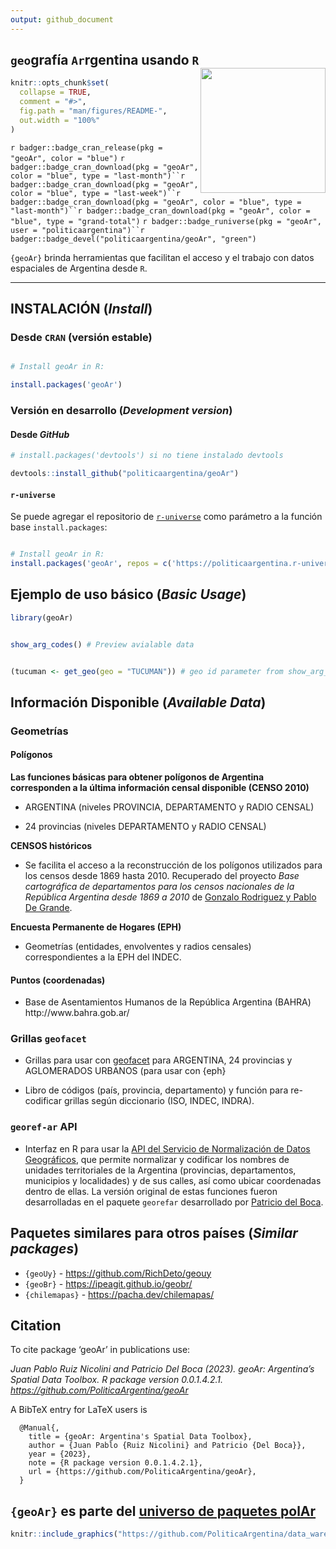 ```yaml
---
output: github_document
---
```


## `geo`grafía `Ar`rgentina usando `R` <a><img src="man/figures/logo.png" width="200" align="right"/></a>

<!-- README.md is generated from README.Rmd. Please edit that file -->

```r
knitr::opts_chunk$set(
  collapse = TRUE,
  comment = "#>",
  fig.path = "man/figures/README-",
  out.width = "100%"
)
```

<!-- badges: start -->

`r badger::badge_cran_release(pkg = "geoAr", color = "blue")`
`r badger::badge_cran_download(pkg = "geoAr", color = "blue", type = "last-month")``r badger::badge_cran_download(pkg = "geoAr", color = "blue", type = "last-week")``r badger::badge_cran_download(pkg = "geoAr", color = "blue", type = "last-month")``r badger::badge_cran_download(pkg = "geoAr", color = "blue", type = "grand-total")`
`r badger::badge_runiverse(pkg = "geoAr", user = "politicaargentina")``r badger::badge_devel("politicaargentina/geoAr", "green")`

<!-- badges: end -->

`{geoAr}` brinda herramientas que facilitan el acceso y el trabajo con datos espaciales de Argentina desde `R`.

------------------------------------------------------------------------

## INSTALACIÓN (_Install_)


### Desde  `CRAN` (versión estable)

```r

# Install geoAr in R:

install.packages('geoAr')

```


### Versión en desarrollo (*Development version*)

#### Desde _GitHub_

``` r
# install.packages('devtools') si no tiene instalado devtools

devtools::install_github("politicaargentina/geoAr")
```

#### `r-universe` 

Se puede agregar el repositorio de [`r-universe`](https://politicaargentina.r-universe.dev/builds) como parámetro a la función base `install.packages`:

```r

# Install geoAr in R:
install.packages('geoAr', repos = c('https://politicaargentina.r-universe.dev')

```


## Ejemplo de uso básico (*Basic Usage*)

```r

library(geoAr)


show_arg_codes() # Preview avialable data 


(tucuman <- get_geo(geo = "TUCUMAN")) # geo id parameter from show_arg_codes() function

```

## Información Disponible (*Available Data*)

### Geometrías

#### **Polígonos**

**Las funciones básicas para obtener polígonos de Argentina corresponden a la última información censal disponible (CENSO 2010)**

-   ARGENTINA (niveles PROVINCIA, DEPARTAMENTO y RADIO CENSAL)

-   24 provincias (niveles DEPARTAMENTO y RADIO CENSAL)

**CENSOS históricos**

-  Se facilita el acceso a la reconstrucción de los polígonos utilizados para los censos desde 1869 hasta 2010. Recuperado del proyecto _Base cartográfica de departamentos para los censos nacionales de la República Argentina desde 1869 a 2010_ de [Gonzalo Rodriguez y Pablo De Grande](https://ri.conicet.gov.ar/handle/11336/149867). 

**Encuesta Permanente de Hogares (EPH)**

- Geometrías (entidades, envolventes y radios censales) correspondientes a la EPH del INDEC.

#### **Puntos (coordenadas)**

- Base de Asentamientos Humanos de la República Argentina (BAHRA) http://www.bahra.gob.ar/ 


### Grillas `geofacet`

-   Grillas para usar con [geofacet](<https://politicaargentina.github.io/geoAr/articles/geoAr_geofacet.html>) para ARGENTINA, 24 provincias y AGLOMERADOS URBANOS (para usar con {eph}

-   Libro de códigos (país, provincia, departamento) y función para re-codificar grillas según diccionario (ISO, INDEC, INDRA).

### `georef-ar` API

- Interfaz en R para usar la [API del Servicio de Normalización de Datos Geográficos](https://georef-ar-api.readthedocs.io/es/latest/), que permite normalizar y codificar los nombres de unidades territoriales de la Argentina (provincias, departamentos, municipios y localidades) y de sus calles, así como ubicar coordenadas dentro de ellas. La versión original de estas funciones fueron desarrolladas en el paquete `georefar` desarrollado por [Patricio del Boca](https://github.com/pdelboca/georefar).


## Paquetes similares para otros países (*Similar packages*)

-   `{geoUy}` - <https://github.com/RichDeto/geouy>
-   `{geoBr}` - <https://ipeagit.github.io/geobr/>
-   `{chilemapas}` - <https://pacha.dev/chilemapas/>

## Citation

To cite package ‘geoAr’ in publications use:

  _Juan Pablo Ruiz Nicolini and Patricio Del Boca (2023). geoAr: Argentina's Spatial Data Toolbox. R package version 0.0.1.4.2.1. <https://github.com/PoliticaArgentina/geoAr>_

A BibTeX entry for LaTeX users is

```
  @Manual{,
    title = {geoAr: Argentina's Spatial Data Toolbox},
    author = {Juan Pablo {Ruiz Nicolini} and Patricio {Del Boca}},
    year = {2023},
    note = {R package version 0.0.1.4.2.1},
    url = {https://github.com/PoliticaArgentina/geoAr},
  }
```  
  
## `{geoAr}` es parte del [universo de paquetes **polAr**](https://github.com/PoliticaArgentina/polArverse)

```r

knitr::include_graphics("https://github.com/PoliticaArgentina/data_warehouse/raw/master/hex/collage.png")

```
